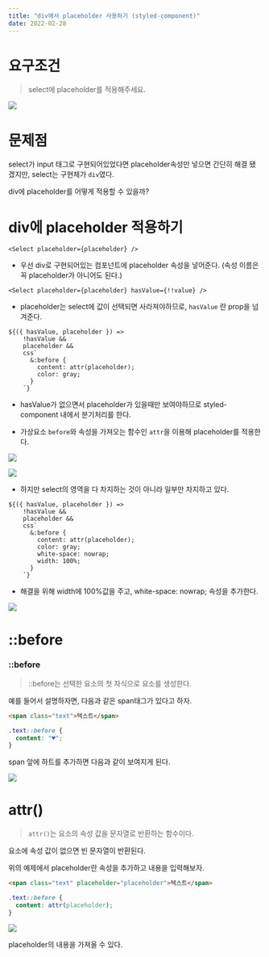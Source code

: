 ```yaml
---
title: "div에서 placeholder 사용하기 (styled-component)"
date: 2022-02-28
---
```


# 요구조건

> select에 placeholder를 적용해주세요.

![](https://images.velog.io/images/nsunny0908/post/2c2da547-a6a9-4265-9b3c-1672b2c0f61a/image.png)

# 문제점

select가 input 태그로 구현되어있었다면 placeholder속성만 넣으면 간단히 해결 됐겠지만, select는 구현체가 `div`였다.

div에 placeholder를 어떻게 적용할 수 있을까?

# div에 placeholder 적용하기

```tsx
<Select placeholder={placeholder} />
```

- 우선 div로 구현되어있는 컴포넌트에 placeholder 속성을 넣어준다. (속성 이름은 꼭 placeholder가 아니어도 된다.)

```tsx
<Select placeholder={placeholder} hasValue={!!value} />
```

- placeholder는 select에 값이 선택되면 사라져야하므로, `hasValue` 란 prop을 넘겨준다.

```tsx
${({ hasValue, placeholder }) =>
    !hasValue &&
    placeholder &&
    css`
      &:before {
        content: attr(placeholder);
        color: gray;
      }
    `}
```

- hasValue가 없으면서 placeholder가 있을때만 보여야하므로 styled-component 내에서 분기처리를 한다.

- 가상요소 `before`와 속성을 가져오는 함수인 `attr`을 이용해 placeholder를 적용한다.

![](https://images.velog.io/images/nsunny0908/post/04e64252-1da5-4b07-9ffb-87d60e762276/image.png)

![](https://images.velog.io/images/nsunny0908/post/c5bf4953-4bf7-4ad5-b1b9-b4ff1ea477db/image.png)

- 하지만 select의 영역을 다 차지하는 것이 아니라 일부만 차지하고 있다.

```tsx
${({ hasValue, placeholder }) =>
    !hasValue &&
    placeholder &&
    css`
      &:before {
        content: attr(placeholder);
        color: gray;
        white-space: nowrap;
        width: 100%;
      }
    `}
```

- 해결을 위해 width에 100%값을 주고, white-space: nowrap; 속성을 추가한다.

![](https://images.velog.io/images/nsunny0908/post/f5c9f42d-3241-4cb4-bb6c-c302fda6200f/image.png)

# ::before

### ::before

> ::before는 선택한 요소의 첫 자식으로 요소를 생성한다.

예를 들어서 설명하자면, 다음과 같은 span태그가 있다고 하자.

```html
<span class="text">텍스트</span>
```

```css
.text::before {
  content: "♥";
}
```

span 앞에 하트를 추가하면 다음과 같이 보여지게 된다.

![](https://images.velog.io/images/nsunny0908/post/9c582fcd-e8b3-4cb0-b279-a984129d269f/image.png)

# attr()

> `attr()`는 요소의 속성 값을 문자열로 반환하는 함수이다.

요소에 속성 값이 없으면 빈 문자열이 반환된다.

위의 예제에서 placeholder란 속성을 추가하고 내용을 입력해보자.

```html
<span class="text" placeholder="placeholder">텍스트</span>
```

```css
.text::before {
  content: attr(placeholder);
}
```

![](https://images.velog.io/images/nsunny0908/post/2513a172-3a8f-4710-a743-0eaa251d4801/image.png)

placeholder의 내용을 가져올 수 있다.
